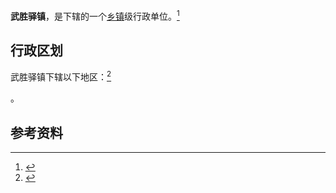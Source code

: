 {{中国乡级行政区|62/01/21/103/000}}

'''武胜驿镇'''，是{{PRC admin/fullname|62/01/21/103/000|3}}下辖的一个[[乡镇|乡镇]]级行政单位。<ref>{{PRC admin/ref sgc|{{PRC admin/parent|62/01/21/103/000}}}}</ref>

== 行政区划 ==

武胜驿镇下辖以下地区：<ref>{{PRC admin/ref sgc|62/01/21/103/000}}</ref>

{{PRC admin/children|62/01/21/103/000}}。

== 参考资料 ==

{{reflist}}

{{行政区划小作品}}
{{PRC admin/navcat|62/01/21/103/000}}
